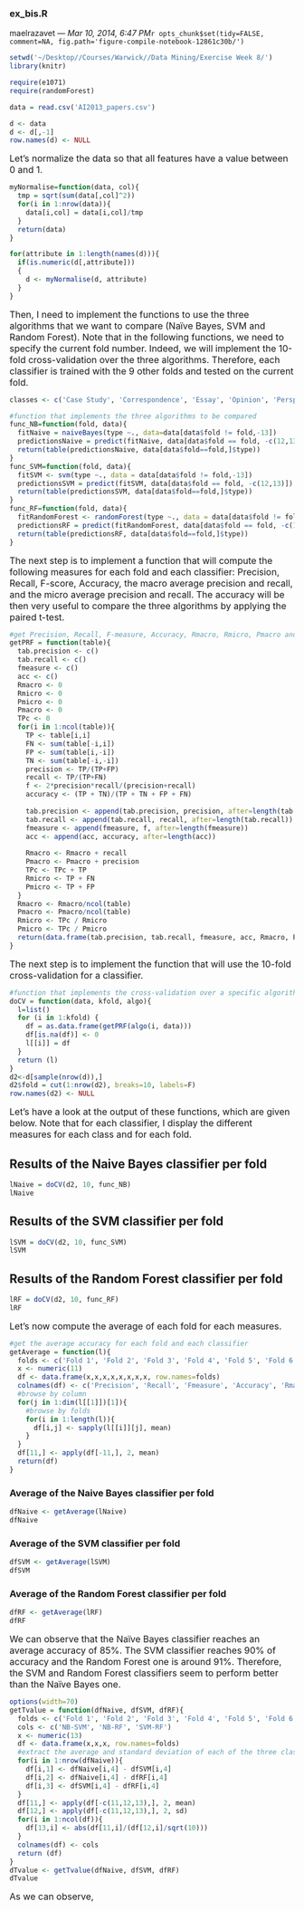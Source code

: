 
<!-- Automatically generated by RStudio [12861c30b10411e1afa60800200c9a66] -->
<!--pandoc 
pandoc("ex_bis.md", format = "latex")
-->
### ex_bis.R
maelrazavet --- *Mar 10, 2014, 6:47 PM*`r opts_chunk$set(tidy=FALSE, comment=NA, fig.path='figure-compile-notebook-12861c30b/')`
```r
setwd('~/Desktop//Courses/Warwick//Data Mining/Exercise Week 8/')
library(knitr)

require(e1071)
require(randomForest)

data = read.csv('AI2013_papers.csv')

d <- data
d <- d[,-1]
row.names(d) <- NULL
```
<p>
<font size="3">
Let’s normalize the data so that all features have a value between 0 and 1.
</font>
</p>
```r
myNormalise=function(data, col){
  tmp = sqrt(sum(data[,col]^2))
  for(i in 1:nrow(data)){
    data[i,col] = data[i,col]/tmp
  }
  return(data)
}

for(attribute in 1:length(names(d))){
  if(is.numeric(d[,attribute])) 
  {
    d <- myNormalise(d, attribute)
  }
}
```
<p>
<font size="3">
Then, I need to implement the functions to use the three algorithms that we want to compare (Naïve Bayes, SVM and Random Forest). Note that in the following functions, we need to specify the current fold number. Indeed, we will implement the 10-fold cross-validation over the three algorithms. Therefore, each classifier is trained with the 9 other folds and tested on the current fold.
</font>
</p>
```r
classes <- c('Case Study', 'Correspondence', 'Essay', 'Opinion', 'Perspective', 'Research', 'Review', 'Viewpoint')

#function that implements the three algorithms to be compared
func_NB=function(fold, data){
  fitNaive = naiveBayes(type ~., data=data[data$fold != fold,-13])
  predictionsNaive = predict(fitNaive, data[data$fold == fold, -c(12,13)])
  return(table(predictionsNaive, data[data$fold==fold,]$type))
}
func_SVM=function(fold, data){
  fitSVM <- svm(type ~., data = data[data$fold != fold,-13])
  predictionsSVM = predict(fitSVM, data[data$fold == fold, -c(12,13)])
  return(table(predictionsSVM, data[data$fold==fold,]$type))
}
func_RF=function(fold, data){
  fitRandomForest <- randomForest(type ~., data = data[data$fold != fold,-13], importance=TRUE)
  predictionsRF = predict(fitRandomForest, data[data$fold == fold, -c(12,13)])
  return(table(predictionsRF, data[data$fold==fold,]$type))
}
```
<p>
<font size="3">
The next step is to implement a function that will compute the following measures for each fold and each classifier: Precision, Recall, F-score, Accuracy, the macro average precision and recall, and the micro average precision and recall. The accuracy will be then very useful to compare the three algorithms by applying the paired t-test.
</p>
</font>
```r
#get Precision, Recall, F-measure, Accuracy, Rmacro, Rmicro, Pmacro and Pmicro for a fold for a classifier
getPRF = function(table){
  tab.precision <- c()
  tab.recall <- c()
  fmeasure <- c()
  acc <- c()
  Rmacro <- 0
  Rmicro <- 0
  Pmicro <- 0
  Pmacro <- 0
  TPc <- 0
  for(i in 1:ncol(table)){
    TP <- table[i,i]
    FN <- sum(table[-i,i])
    FP <- sum(table[i,-i])
    TN <- sum(table[-i,-i])
    precision <- TP/(TP+FP)
    recall <- TP/(TP+FN)
    f <- 2*precision*recall/(precision+recall)
    accuracy <- (TP + TN)/(TP + TN + FP + FN)
    
    tab.precision <- append(tab.precision, precision, after=length(tab.precision))
    tab.recall <- append(tab.recall, recall, after=length(tab.recall))
    fmeasure <- append(fmeasure, f, after=length(fmeasure))
    acc <- append(acc, accuracy, after=length(acc))
    
    Rmacro <- Rmacro + recall
    Pmacro <- Pmacro + precision
    TPc <- TPc + TP
    Rmicro <- TP + FN
    Pmicro <- TP + FP
  }
  Rmacro <- Rmacro/ncol(table)
  Pmacro <- Pmacro/ncol(table)
  Rmicro <- TPc / Rmicro
  Pmicro <- TPc / Pmicro
  return(data.frame(tab.precision, tab.recall, fmeasure, acc, Rmacro, Pmacro, Rmicro, Pmicro, row.names=classes))
}
```
<p>
<font size="3">
The next step is to implement the function that will use the 10-fold cross-validation for a classifier.
</p>
</font>
```r
#function that implements the cross-validation over a specific algorithm
doCV = function(data, kfold, algo){
  l=list()
  for (i in 1:kfold) {
    df = as.data.frame(getPRF(algo(i, data)))
    df[is.na(df)] <- 0
    l[[i]] = df
  }
  return (l)
}
d2<-d[sample(nrow(d)),]
d2$fold = cut(1:nrow(d2), breaks=10, labels=F)
row.names(d2) <- NULL
```
<p>
<font size="3">
Let’s have a look at the output of these functions, which are given below. Note that for each classifier, I display the different measures for each class and for each fold.
</p>
</font>
<h2>Results of the Naive Bayes classifier per fold</h2>
```r
lNaive = doCV(d2, 10, func_NB)
lNaive
```
<h2>Results of the SVM classifier per fold</h2>
```r
lSVM = doCV(d2, 10, func_SVM)
lSVM
```

<h2>Results of the Random Forest classifier per fold</h2>
```r
lRF = doCV(d2, 10, func_RF)
lRF
```
<p>
<font size="3">
Let's now compute the average of each fold for each measures.
</p>
</font>
```r
#get the average accuracy for each fold and each classifier
getAverage = function(l){
  folds <- c('Fold 1', 'Fold 2', 'Fold 3', 'Fold 4', 'Fold 5', 'Fold 6', 'Fold 7', 'Fold 8', 'Fold 9', 'Fold 10', 'Average')
  x <- numeric(11)
  df <- data.frame(x,x,x,x,x,x,x,x, row.names=folds)
  colnames(df) <- c('Precision', 'Recall', 'Fmeasure', 'Accuracy', 'Rmacro', 'Pmacro', 'Rmicro', 'Pmicro')
  #browse by column
  for(j in 1:dim(l[[1]])[1]){
    #browse by folds
    for(i in 1:length(l)){
      df[i,j] <- sapply(l[[i]][j], mean)
    }
  }
  df[11,] <- apply(df[-11,], 2, mean)
  return(df)
}
```
<h3>Average of the Naive Bayes classifier per fold</h3>
```r
dfNaive <- getAverage(lNaive)
dfNaive
```
<h3>Average of the SVM classifier per fold</h3>
```r
dfSVM <- getAverage(lSVM)
dfSVM
```
<h3>Average of the Random Forest classifier per fold</h3>
```r
dfRF <- getAverage(lRF)
dfRF
```
<p>
<font size="3">
We can observe that the Naïve Bayes classifier reaches an average accuracy of 85%. The SVM classifier reaches 90% of accuracy and the Random Forest one is around 91%. Therefore, the SVM and Random Forest classifiers seem to perform better than the Naïve Bayes one.
</p>
</font>
```r
options(width=70)
getTvalue = function(dfNaive, dfSVM, dfRF){
  folds <- c('Fold 1', 'Fold 2', 'Fold 3', 'Fold 4', 'Fold 5', 'Fold 6', 'Fold 7', 'Fold 8', 'Fold 9', 'Fold 10', 'Average', 'Stdev', 't-value')
  cols <- c('NB-SVM', 'NB-RF', 'SVM-RF')
  x <- numeric(13)
  df <- data.frame(x,x,x, row.names=folds)
  #extract the average and standard deviation of each of the three classfiers to calculate the t-test
  for(i in 1:nrow(dfNaive)){
    df[i,1] <- dfNaive[i,4] - dfSVM[i,4]
    df[i,2] <- dfNaive[i,4] - dfRF[i,4]
    df[i,3] <- dfSVM[i,4] - dfRF[i,4]
  }
  df[11,] <- apply(df[-c(11,12,13),], 2, mean)
  df[12,] <- apply(df[-c(11,12,13),], 2, sd)
  for(i in 1:ncol(df)){
    df[13,i] <- abs(df[11,i]/(df[12,i]/sqrt(10)))
  }
  colnames(df) <- cols
  return (df)
}
dTvalue <- getTvalue(dfNaive, dfSVM, dfRF)
dTvalue
```
<p>
<font size="3">
As we can observe, 
</p>
</font>